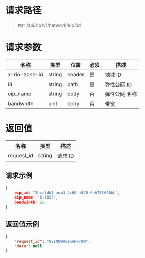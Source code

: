 <style>.topic-content-wrap .topic-detail table thead th { word-break: keep-all; }</style>


# 请求路径
> `PUT` /api/rio/v1/network/eip/:id

# 请求参数
名称 | 类型 | 位置 | 必须 | 描述 
----- | ----- | ----- | ----- | ----- 
x-rio-zone-id              | string | header | 是 | 地域 ID
id                    | string | path | 是 | 弹性公网 ID 
eip_name             | string | body | 否 | 弹性公网 名称
bandwidth    | uint | body | 否 | 带宽 

# 返回值
名称 | 类型 |  描述
----- | ----- | -----
request_id	| string  | 请求 ID


## 请求示例
```json
{
	eip_id: "3bcdfdb1-aea3-4c60-a920-6eb751666bb",
	eip_name: "i-iB53",
	bandwidth: 20
}
```

## 返回值示例
```json
{
	"request_id": "GS1NO9AE1SAHwvQW",
	"data": null
}
```